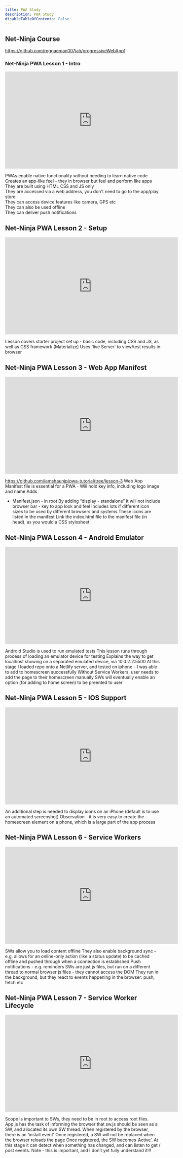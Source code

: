 ```yaml
---
title: PWA Study
description: PWA Study
disableTableOfContents: False
---
```


## Net-Ninja Course

https://github.com/reggaeman007jah/progressiveWebApp1

### Net-Ninja PWA Lesson 1 - Intro

<iframe
  width="560"
  height="315"
  src="https://www.youtube.com/embed/4XT23X0Fjfk"
  frameborder="0"
  allow="accelerometer; autoplay; clipboard-write; encrypted-media; gyroscope; picture-in-picture"
  allowfullscreen
></iframe>

PWAs enable native functionality without needing to learn native code  
Creates an app-like feel - they in browser but feel and perform like apps  
They are built using HTML CSS and JS only  
They are accessed via a web address, you don't need to go to the app/play store  
They can access device features like camera, GPS etc  
They can also be used offline  
They can deliver push notifications

## Net-Ninja PWA Lesson 2 - Setup

<iframe
  width="560"
  height="315"
  src="https://www.youtube.com/embed/JQaL5YiSuqE"
  frameborder="0"
  allow="accelerometer; autoplay; clipboard-write; encrypted-media; gyroscope; picture-in-picture"
  allowfullscreen
></iframe>

Lesson covers starter project set up - basic code, including CSS and JS, as well
as CSS framework (Materialize) Uses 'live Server' to view/test results in
browser

## Net-Ninja PWA Lesson 3 - Web App Manifest

<iframe
  width="560"
  height="315"
  src="https://www.youtube.com/embed/AlEdGOLhuM8"
  frameborder="0"
  allow="accelerometer; autoplay; clipboard-write; encrypted-media; gyroscope; picture-in-picture"
  allowfullscreen
></iframe>

https://github.com/iamshaunjp/pwa-tutorial/tree/lesson-3 Web App Manifest file
is essential for a PWA - Will hold key info, including logo image and name Adds

- Manifest.json - in root By adding “display - standalone” it will not include
  browser bar - key to app look and feel Includes lots if different icon sizes to
  be used by different browsers and systems These icons are listed in the manifest
  Link the index.html file to the manifest file (in head), as you would a CSS
  stylesheet

## Net-Ninja PWA Lesson 4 - Android Emulator

<iframe
  width="560"
  height="315"
  src="https://www.youtube.com/embed/1VVKhnHNBeQ"
  frameborder="0"
  allow="accelerometer; autoplay; clipboard-write; encrypted-media; gyroscope; picture-in-picture"
  allowfullscreen
></iframe>

Android Studio is used to run emulated tests This lesson runs through process of
loading an emulator device for testing Explains the way to get localhost showing
on a separated emulated device, via 10.0.2.2:5500 At this stage I loaded repo
onto a Netlify server, and tested on iphone - I was able to add to homescreen
successfully Without Service Workers, user needs to add the page to their
homescreen manually SWs will eventually enable an option (for adding to home
screen) to be preented to user

## Net-Ninja PWA Lesson 5 - IOS Support

<iframe
  width="560"
  height="315"
  src="https://www.youtube.com/embed/jy6hX48pRHw"
  frameborder="0"
  allow="accelerometer; autoplay; clipboard-write; encrypted-media; gyroscope; picture-in-picture"
  allowfullscreen
></iframe>

An additional step is needed to display icons on an iPhone (default is to use an
automated screenshot) Observation - it is very easy to create the homescreen
element on a phone, which is a large part of the app process

## Net-Ninja PWA Lesson 6 - Service Workers

<iframe
  width="560"
  height="315"
  src="https://www.youtube.com/embed/jy6hX48pRHw"
  frameborder="0"
  allow="accelerometer; autoplay; clipboard-write; encrypted-media; gyroscope; picture-in-picture"
  allowfullscreen
></iframe>

SWs allow you to load content offline They also enable background sync - e.g.
allows for an online-only action (like a status update) to be cached offline and
pushed through when a connection is established Push notifications - e.g.
reminders SWs are just js files, but run on a different thread to normal browser
js files - they cannot access the DOM They run in the background, but they react
to events happening in the browser: push, fetch etc

## Net-Ninja PWA Lesson 7 - Service Worker Lifecycle

<iframe
  width="560"
  height="315"
  src="https://www.youtube.com/embed/NhQfvZoRb2Q"
  frameborder="0"
  allow="accelerometer; autoplay; clipboard-write; encrypted-media; gyroscope; picture-in-picture"
  allowfullscreen
></iframe>

Scope is important to SWs, they need to be in root to access root files. App.js
has the task of informing the browser that sw.js should be seen as a SW, and
allocated its own SW thread. When registered by the browser, there is an
‘install event’ Once registered, a SW will not be replaced when the browser
reloads the page Once registered, the SW becomes ‘Active’. At this stage it can
detect when something has changed, and can listen to get / post events. Note -
this is important, and I don’t yet fully understand it!!!
